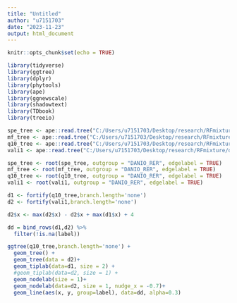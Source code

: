 ```yaml
---
title: "Untitled"
author: "u7151703"
date: "2023-11-23"
output: html_document
---
```


```r
knitr::opts_chunk$set(echo = TRUE)
```


```r
library(tidyverse)
library(ggtree)
library(dplyr)
library(phytools)
library(ape)
library(ggnewscale)
library(shadowtext)
library(TDbook)
library(treeio)
```

```r
spe_tree <- ape::read.tree("C:/Users/u7151703/Desktop/research/RFmixture/data/mammal/trees/aa_t90_unrooted.treefile")
mf_tree <- ape::read.tree("C:/Users/u7151703/Desktop/research/RFmixture/data/mammal/trees/ast_bic_unroot.treefile")
q10_tree <- ape::read.tree("C:/Users/u7151703/Desktop/research/RFmixture/data/mammal/trees/ast_q10_unroot.treefile")
vali1 <- ape::read.tree("C:/Users/u7151703/Desktop/research/RFmixture/data/mammal/trees/vali1.treefile")
```


```r
spe_tree <- root(spe_tree, outgroup = "DANIO_RER", edgelabel = TRUE)
mf_tree <- root(mf_tree, outgroup = "DANIO_RER", edgelabel = TRUE)
q10_tree <- root(q10_tree, outgroup = "DANIO_RER", edgelabel = TRUE)
vali1 <- root(vali1, outgroup = "DANIO_RER", edgelabel = TRUE)
```


```r
d1 <- fortify(q10_tree,branch.length='none')
d2 <- fortify(vali1,branch.length='none')
```

```r
d2$x <- max(d2$x) - d2$x + max(d1$x) + 4

dd = bind_rows(d1,d2) %>% 
  filter(!is.na(label)) 

```


```r
ggtree(q10_tree,branch.length='none') + 
  geom_tree() + 
  geom_tree(data = d2)+
  geom_tiplab(data=d1, size = 2) +
  #geom_tiplab(data=d2, size = 1) +
  geom_nodelab(size = 1)+
  geom_nodelab(data=d2, size = 1, nudge_x = -0.7)+
  geom_line(aes(x, y, group=label), data=dd, alpha=0.3)
```











